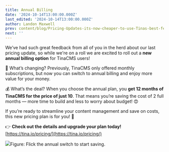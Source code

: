 ```yaml
---
title: Annual Billing
date: '2024-10-14T13:00:00.000Z'
last_edited: '2024-10-14T13:00:00.000Z'
author: Landon Maxwell
prev: content/blog/Pricing-Updates-its-now-cheaper-to-use-Tinas-best-feature-.mdx
next: ''
---
```


We’ve had such great feedback from all of you in the herd about our last pricing update, so while we're on a roll we are excited to roll out a **new annual billing option** for TinaCMS users!

📅 What’s changing? Previously, TinaCMS only offered monthly subscriptions, but now you can switch to annual billing and enjoy more value for your money.

💰 What’s the deal? When you choose the annual plan, you **get 12 months of TinaCMS for the price of just 10**. That means you’re saving the cost of 2 full months — more time to build and less to worry about budget! 😍

If you’re ready to streamline your content management and save on costs, this new pricing plan is for you! 🙌

👉 **Check out the details and upgrade your plan today!** [https://tina.io/pricing/](https://tina.io/pricing/)

![](/img/blog/annual-billing/annual-billing-blog.png)Figure: Flick the annual switch to start saving.
